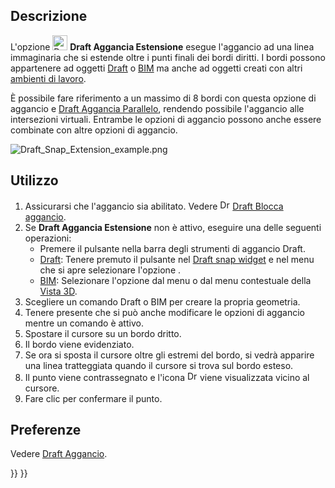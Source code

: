 <languages/>

{{Docnav/it
|[[Draft_Snap_Perpendicular/it|Aggancia Perpendicolare]]
|[[Draft_Snap_Parallel/it|Aggancia Parallelo]]
|[[Draft_Workbench/it|Draft]]
|IconL=Draft_Snap_Perpendicular.svg
|IconR=Draft_Snap_Parallel.svg
|IconC=Workbench_Draft.svg
}}

{{GuiCommand/it
|Name=Draft Snap Extension
|Name/it=Draft Aggancia Estensione
|MenuLocation=Aggancio → Aggancia estensione
|Workbenches=[[Draft_Workbench/it|Draft]], [[BIM_Workbench/it|BIM]]
|SeeAlso=[[Draft Snap/it|Draft Aggancio]], [[Draft_Snap_Lock/it|Draft Blocca aggancio]]
}}

<span id="Description"></span>
== Descrizione ==

L'opzione [[Image:Draft_Snap_Extension.svg|24px]] '''Draft Aggancia Estensione''' esegue l'aggancio ad una linea immaginaria che si estende oltre i punti finali dei bordi diritti. I bordi possono appartenere ad oggetti [[Draft_Workbench/it|Draft]] o [[BIM_Workbench/it|BIM]] ma anche ad oggetti creati con altri [[Workbenches/it|ambienti di lavoro]].

È possibile fare riferimento a un massimo di 8 bordi con questa opzione di aggancio e [[Draft_Snap_Parallel/it|Draft Aggancia Parallelo]], rendendo possibile l'aggancio alle intersezioni virtuali. Entrambe le opzioni di aggancio possono anche essere combinate con altre opzioni di aggancio.

[[Image:Draft_Snap_Extension_example.png]]
{{Caption|Aggancio del secondo punto di una linea all'estensione di un bordo}}

<span id="Usage"></span>
==Utilizzo==

{{Userdocnavi/it}}

# Assicurarsi che l'aggancio sia abilitato. Vedere [[Image:Draft_Snap_Lock.svg|16px]] [[Draft_Snap_Lock/it|Draft Blocca aggancio]].
# Se '''Draft Aggancia Estensione''' non è attivo, eseguire una delle seguenti operazioni:
#* Premere il pulsante {{Button|[[Image:Draft_Snap_Extension.svg|16px]] [[Draft_Snap_Extension/it|Aggancia estensione]]}} nella barra degli strumenti di aggancio Draft.
#* [[Draft_Workbench/it|Draft]]: Tenere premuto il pulsante {{Button|[[Image:Draft_Snap_Lock.svg|x16px]][[Image:Toolbar_flyout_arrow.svg|x16px]]}} nel [[Draft_snap_widget/it|Draft snap widget]] e nel menu che si apre selezionare l'opzione {{MenuCommand|[[Image:Draft_Snap_Extension.svg|16px]] Aggancia estensione}}.
#* [[BIM_Workbench/it|BIM]]: Selezionare l'opzione {{MenuCommand|Aggancio → [[Image:Draft_Snap_Extension.svg|16px]] Aggancia estensione}} dal menu o dal menu contestuale della [[3D_view/it|Vista 3D]].
# Scegliere un comando Draft o BIM per creare la propria geometria.
# Tenere presente che si può anche modificare le opzioni di aggancio mentre un comando è attivo.
# Spostare il cursore su un bordo dritto.
# Il bordo viene evidenziato.
# Se ora si sposta il ​​cursore oltre gli estremi del bordo, si vedrà apparire una linea tratteggiata quando il cursore si trova sul bordo esteso.
# Il punto viene contrassegnato e l'icona [[Image:Draft_Snap_Extension.svg|16px]] viene visualizzata vicino al cursore.
# Fare clic per confermare il punto.

<span id="Preferences"></span>
== Preferenze ==

Vedere [[Draft_Snap/it#Preferenze|Draft Aggancio]].


{{Docnav/it
|[[Draft_Snap_Perpendicular/it|Aggancia Perpendicolare]]
|[[Draft_Snap_Parallel/it|Aggancia Parallelo]]
|[[Draft_Workbench/it|Draft]]
|IconL=Draft_Snap_Perpendicular.svg
|IconR=Draft_Snap_Parallel.svg
|IconC=Workbench_Draft.svg
}}

{{Draft Tools navi{{#translation:}}}}
{{Userdocnavi{{#translation:}}}}